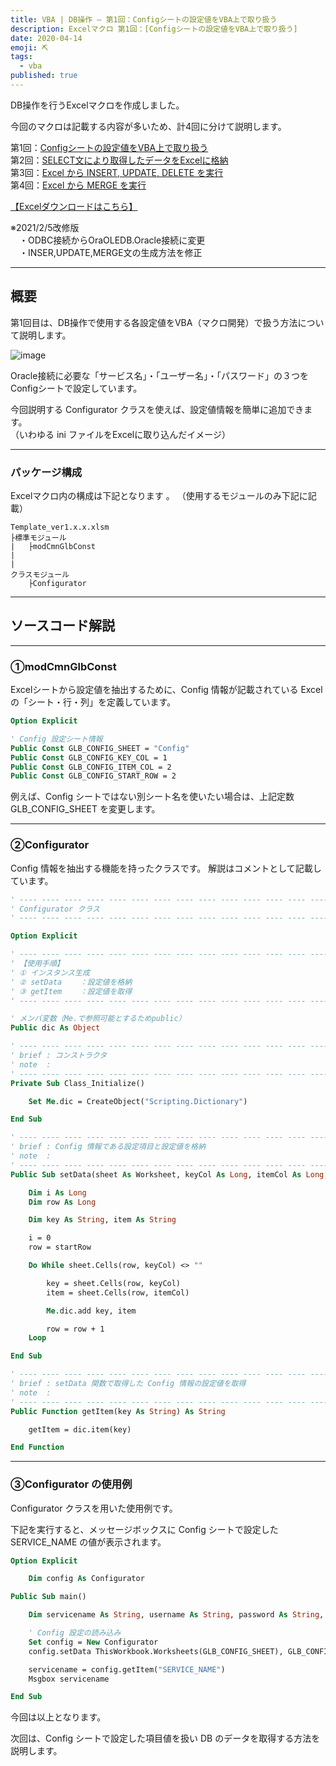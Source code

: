 ```yaml
---
title: VBA | DB操作 – 第1回：Configシートの設定値をVBA上で取り扱う
description: Excelマクロ 第1回：[Configシートの設定値をVBA上で取り扱う]
date: 2020-04-14
emoji: ⛏
tags: 
  - vba
published: true
---
```


DB操作を行うExcelマクロを作成しました。

今回のマクロは記載する内容が多いため、計4回に分けて説明します。

第1回：[Configシートの設定値をVBA上で取り扱う](/blog/21-excel1-config-sheet-excel-vba/)  
第2回：[SELECT文により取得したデータをExcelに格納](/blog/22-excel2-sql-select-excel-vba/)  
第3回：[Excel から INSERT, UPDATE, DELETE を実行](/blog/23-excel3-sql-insert-update-delete-excel-vba/)  
第4回：[Excel から MERGE を実行](/blog/24-excel4-sql-merge-excel-vba/)    

[【Excelダウンロードはこちら】](https://github.com/atman-33/template-excel-vba/tree/main/Template_OracleDB%E6%93%8D%E4%BD%9C)

※2021/2/5改修版  
　・ODBC接続からOraOLEDB.Oracle接続に変更  
　・INSER,UPDATE,MERGE文の生成方法を修正  

___
## 概要
第1回目は、DB操作で使用する各設定値をVBA（マクロ開発）で扱う方法について説明します。

![image](/blog/21/01.png)

Oracle接続に必要な「サービス名」・「ユーザー名」・「パスワード」の３つをConfigシートで設定しています。

今回説明する Configurator クラスを使えば、設定値情報を簡単に追加できます。  
（いわゆる ini ファイルをExcelに取り込んだイメージ）

___
### パッケージ構成
Excelマクロ内の構成は下記となります 。
（使用するモジュールのみ下記に記載）

```text
Template_ver1.x.x.xlsm
├標準モジュール
|   ├modCmnGlbConst
|
|
クラスモジュール
    ├Configurator
```

___
## ソースコード解説

___
### ①modCmnGlbConst
Excelシートから設定値を抽出するために、Config 情報が記載されている Excel の「シート・行・列」を定義しています。

```vb
Option Explicit

' Config 設定シート情報
Public Const GLB_CONFIG_SHEET = "Config"
Public Const GLB_CONFIG_KEY_COL = 1
Public Const GLB_CONFIG_ITEM_COL = 2
Public Const GLB_CONFIG_START_ROW = 2
```

例えば、Config シートではない別シート名を使いたい場合は、上記定数 GLB_CONFIG_SHEET を変更します。

___
### ②Configurator
Config 情報を抽出する機能を持ったクラスです。
解説はコメントとして記載しています。

```vb
' ---- ---- ---- ---- ---- ---- ---- ---- ---- ---- ---- ---- ---- ---- ----
' Configurator クラス
' ---- ---- ---- ---- ---- ---- ---- ---- ---- ---- ---- ---- ---- ---- ----

Option Explicit

' ---- ---- ---- ---- ---- ---- ---- ---- ---- ---- ---- ---- ---- ---- ----
' 【使用手順】
' ① インスタンス生成
' ② setData    ：設定値を格納
' ③ getItem    ：設定値を取得
' ---- ---- ---- ---- ---- ---- ---- ---- ---- ---- ---- ---- ---- ---- ----

' メンバ変数（Me.で参照可能とするためpublic）
Public dic As Object

' ---- ---- ---- ---- ---- ---- ---- ---- ---- ---- ---- ---- ---- ---- ----
' brief : コンストラクタ
' note  :
' ---- ---- ---- ---- ---- ---- ---- ---- ---- ---- ---- ---- ---- ---- ----
Private Sub Class_Initialize()

    Set Me.dic = CreateObject("Scripting.Dictionary")

End Sub

' ---- ---- ---- ---- ---- ---- ---- ---- ---- ---- ---- ---- ---- ---- ----
' brief : Config 情報である設定項目と設定値を格納
' note  :
' ---- ---- ---- ---- ---- ---- ---- ---- ---- ---- ---- ---- ---- ---- ----
Public Sub setData(sheet As Worksheet, keyCol As Long, itemCol As Long, startRow As Long)

    Dim i As Long
    Dim row As Long

    Dim key As String, item As String

    i = 0
    row = startRow

    Do While sheet.Cells(row, keyCol) <> ""

        key = sheet.Cells(row, keyCol)
        item = sheet.Cells(row, itemCol)

        Me.dic.add key, item

        row = row + 1
    Loop

End Sub

' ---- ---- ---- ---- ---- ---- ---- ---- ---- ---- ---- ---- ---- ---- ----
' brief : setData 関数で取得した Config 情報の設定値を取得
' note  :
' ---- ---- ---- ---- ---- ---- ---- ---- ---- ---- ---- ---- ---- ---- ----
Public Function getItem(key As String) As String

    getItem = dic.item(key)

End Function
```

___
### ③Configurator の使用例
Configurator クラスを用いた使用例です。

下記を実行すると、メッセージボックスに Config シートで設定した SERVICE_NAME の値が表示されます。

```vb
Option Explicit

    Dim config As Configurator

Public Sub main()

    Dim servicename As String, username As String, password As String, accessPath As String

    ' Config 設定の読み込み
    Set config = New Configurator
    config.setData ThisWorkbook.Worksheets(GLB_CONFIG_SHEET), GLB_CONFIG_KEY_COL, GLB_CONFIG_ITEM_COL, GLB_CONFIG_START_ROW

    servicename = config.getItem("SERVICE_NAME")
    Msgbox servicename

End Sub
```

今回は以上となります。

次回は、Config シートで設定した項目値を扱い DB のデータを取得する方法を説明します。
